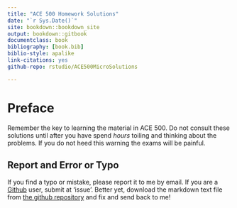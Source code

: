 ```yaml
--- 
title: "ACE 500 Homework Solutions"
date: "`r Sys.Date()`"
site: bookdown::bookdown_site
output: bookdown::gitbook
documentclass: book
bibliography: [book.bib]
biblio-style: apalike
link-citations: yes
github-repo: rstudio/ACE500MicroSolutions

---
```


# Preface {-}

Remember the key to learning the material in ACE 500. Do not consult these solutions until after you have spend *hours* toiling and thinking about the problems. If you do not heed this warning the exams will be painful. 

## Report and Error or Typo 

If you find a typo or mistake, please report it to me by email. If you are a [Github](https://github.com) user, submit at 'issue'. Better yet, download the markdown text file from [the github repository](https://github.com/mindymallory/ACE500MicroSolutions) and fix and send back to me!  
